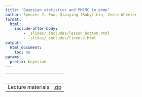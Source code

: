 ```yaml
---
title: "Bayesian statistics and PMCMC in pomp"
author: Spencer J. Fox, Qianying (Ruby) Lin, Jesse Wheeler
format: 
  html: 
    include-after-body:
        - _slides/_includes/lesson_bottom.html
        - _slides/_includes/license.html
output:
  html_document:
    toc: no
params:
  prefix: bayesian
---
```


|                   |                           |
|-------------------|---------------------------|
| Lecture materials | [zip](_slides/8_bayes.zip) |

<!-- | **R** script for Bayesian inference | [**R**](slides/bayes/main.R)| -->
